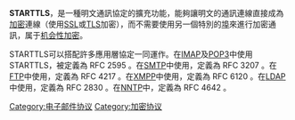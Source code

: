 {{TA
|G1=IT
}}
'''STARTTLS'''，是一種明文通訊協定的擴充功能，能夠讓明文的通訊連線直接成為[[加密|加密]]連線（使用[[SSL|SSL]]或[[TLS|TLS]]加密），而不需要使用另一個特別的[[通訊埠|埠]]來進行加密通訊，属于[[机会性加密|机会性加密]]。

STARTTLS可以搭配許多應用層協定一同運作。在[[IMAP|IMAP]]及[[POP3|POP3]]中使用STARTTLS，被定義為 RFC 2595 。在[[SMTP|SMTP]]中使用，定義為 RFC 3207 。在[[FTP|FTP]]中使用，定義為 RFC 4217 。在[[XMPP|XMPP]]中使用，定義為 RFC 6120 。在[[LDAP|LDAP]]中使用，定義為 RFC 2830 。在[[NNTP|NNTP]]中，定義為 RFC 4642 。

{{TLS和SSL}}
{{Internet-stub}}
{{DEFAULTSORT:Starttls}}
[[Category:电子邮件协议|Category:电子邮件协议]]
[[Category:加密协议|Category:加密协议]]